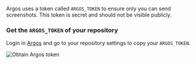Argos uses a token called `ARGOS_TOKEN` to ensure only you can send screenshots. This token is secret and should not be visible publicly.

### Get the `ARGOS_TOKEN` of your repository

Login in [Argos](https://app.argos-ci.com) and go to your repository settings to copy your `ARGOS_TOKEN`.

![Obtain Argos token](./obtain-argos-token.png)
